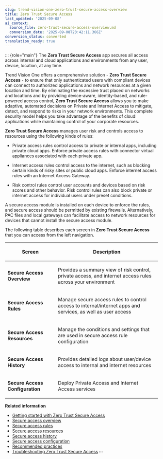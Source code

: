 ```yaml
---
slug: trend-vision-one-zero-trust-secure-access-overview
title: Zero Trust Secure Access
last_updated: '2025-09-08'
ai_context:
  source_file: zero-trust-secure-access-overview.md
  conversion_date: '2025-09-08T23:42:11.366Z'
conversion_status: converted
translation_ready: true
---
```


::: {role="main"}
The **Zero Trust Secure Access** app secures all access across internal and cloud applications and environments from any user, device, location, at any time.

Trend Vision One offers a comprehensive solution - **Zero Trust Secure Access** - to ensure that only authenticated users with compliant devices can connect to authorized applications and network resources at a given location and time. By eliminating the excessive trust placed on networks and locations and by providing device-aware, identity-based, and rule-powered access control, **Zero Trust Secure Access** allows you to make adaptive, automated decisions on Private and Internet Access to mitigate, detect, and respond to risks in your network environments. This complete security model helps you take advantage of the benefits of cloud applications while maintaining control of your corporate resources.

**Zero Trust Secure Access** manages user risk and controls access to resources using the following kinds of rules:

- Private access rules control access to private or internal apps, including private cloud apps. Enforce private access rules with connector virtual appliances associated with each private app.

- Internet access rules control access to the internet, such as blocking certain kinds of risky sites or public cloud apps. Enforce internet access rules with an Internet Access Gateway.

- Risk control rules control user accounts and devices based on risk scores and other behavior. Risk control rules can also block private or internet access for individual users under preset conditions.

A secure access module is installed on each device to enforce the rules, and secure access should be permitted by existing firewalls. Alternatively, PAC files and local gateways can facilitate access to network resources for devices that cannot install the secure access module.

The following table describes each screen in **Zero Trust Secure Access** that you can access from the left navigation.

<table>
<colgroup>
<col style="width: 33%" />
<col style="width: 67%" />
</colgroup>
<thead>
<tr>
<th><p>Screen</p></th>
<th><p>Description</p></th>
</tr>
</thead>
<tbody>
<tr>
<td><p><strong>Secure Access Overview</strong></p></td>
<td><p>Provides a summary view of risk control, private access, and internet access rules across your environment</p></td>
</tr>
<tr>
<td><p><strong>Secure Access Rules</strong></p></td>
<td><p>Manage secure access rules to control access to internal/internet apps and services, as well as user access</p></td>
</tr>
<tr>
<td><p><strong>Secure Access Resources</strong></p></td>
<td><p>Manage the conditions and settings that are used in secure access rule configuration</p></td>
</tr>
<tr>
<td><p><strong>Secure Access History</strong></p></td>
<td><p>Provides detailed logs about user/device access to internal and internet resources</p></td>
</tr>
<tr>
<td><p><strong>Secure Access Configuration</strong></p></td>
<td><p>Deploy Private Access and Internet Access services</p></td>
</tr>
</tbody>
</table>

**Related information**

- [Getting started with Zero Trust Secure Access](getting-started-ztsa.mdx)
- [Secure access overview](secure-access-overview.md "View a graphical summary of how access rules identify activities from your users and devices that may require further investigation.")
- [Secure access rules](secure-access-rules.md "The Secure Access Rules screen provides you an overview of the secure access rules that you have created to mitigate different risks across your network environment.")
- [Secure access resources](secure-access-resources.md "Manage the conditions and settings that are used in secure access rule configuration.")
- [Secure access history](secure-access-history.md "The Secure Access History screen provides detailed logs about user/device access to internal and cloud apps.")
- [Secure access configuration](secure-access-configuration.md "Configure and manage your secure access environment.")
- [Recommended practices](ztsa-recommended-practices.mdx)
- [Troubleshooting Zero Trust Secure Access](troubleshooting-ztsa.md "Troubleshooting guides for Zero Trust Secure Access.")
:::
